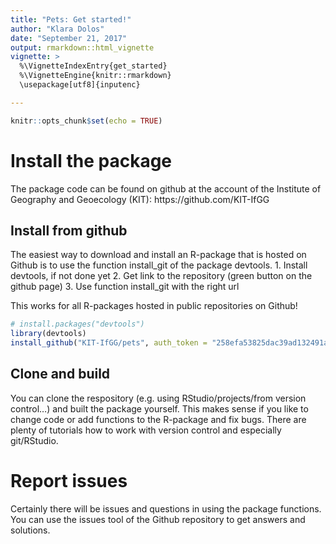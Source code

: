 ```yaml
---
title: "Pets: Get started!"
author: "Klara Dolos"
date: "September 21, 2017"
output: rmarkdown::html_vignette
vignette: >
  %\VignetteIndexEntry{get_started}
  %\VignetteEngine{knitr::rmarkdown}
  \usepackage[utf8]{inputenc}

---
```


```r
knitr::opts_chunk$set(echo = TRUE)
```

# Install the package
The package code can be found on github at the account of the Institute of Geography and Geoecology (KIT): https://github.com/KIT-IfGG

## Install from github

The easiest way to download and install an R-package that is hosted on Github is to use the function install_git of the package devtools.
1. Install devtools, if not done yet
2. Get link to the repository (green button on the github page)
3. Use function install_git with the right url

This works for all R-packages hosted in public repositories on Github!


```r
# install.packages("devtools")
library(devtools)
install_github("KIT-IfGG/pets", auth_token = "258efa53825dac39ad132491a9900dcbfa74cd71",  build_vignettes = TRUE)

```

## Clone and build
You can clone the respository (e.g. using RStudio/projects/from version control...) and built the package yourself. This makes sense if you like to change code or add functions to the R-package and fix bugs. There are plenty of tutorials how to work with version control and especially git/RStudio.

# Report issues
 Certainly there will be issues and questions in using the package functions. You can use the issues tool of the Github repository to get answers and solutions.
 